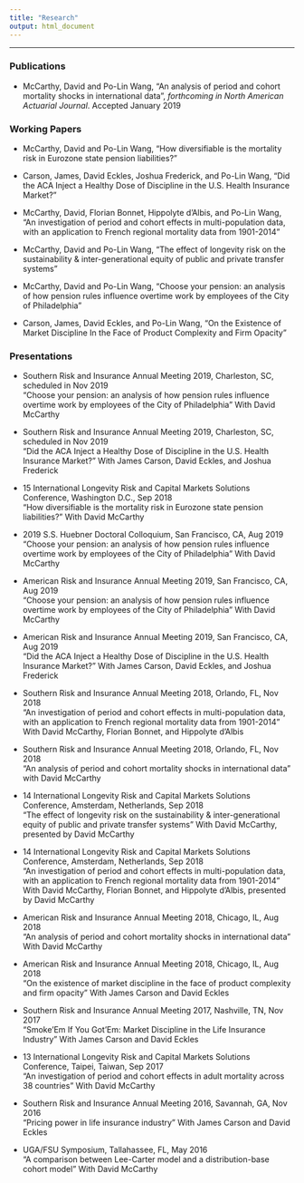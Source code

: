 ```yaml
---
title: "Research"
output: html_document
---
```

**************

### Publications

- McCarthy, David and Po-Lin Wang, "An analysis of period and cohort mortality shocks in international data", _forthcoming in North American Actuarial Journal_. Accepted January 2019

### Working Papers

- McCarthy, David and Po-Lin Wang, "How diversifiable is the mortality risk in Eurozone state pension liabilities?"

- Carson, James, David Eckles, Joshua Frederick, and Po-Lin Wang, "Did the ACA Inject a Healthy Dose of Discipline in the U.S. Health Insurance Market?"


- McCarthy, David, Florian Bonnet, Hippolyte d'Albis, and Po-Lin Wang, "An investigation of period and cohort effects in multi-population data, with an application to French regional mortality data from 1901-2014"

- McCarthy, David and Po-Lin Wang, "The effect of longevity risk on the sustainability \& inter-generational equity of public and private transfer systems"

- McCarthy, David and Po-Lin Wang, "Choose your pension: an analysis of how pension rules influence overtime work by employees of the City of Philadelphia"

- Carson, James, David Eckles, and Po-Lin Wang, "On the Existence of Market Discipline In the Face of Product Complexity and Firm Opacity"



### Presentations

- Southern Risk and Insurance Annual Meeting 2019, Charleston, SC, scheduled in Nov 2019\
    "Choose your pension: an analysis of how pension rules influence overtime work by employees of the City of Philadelphia" With David McCarthy

- Southern Risk and Insurance Annual Meeting 2019, Charleston, SC, scheduled in Nov 2019\
    "Did the ACA Inject a Healthy Dose of Discipline in the U.S. Health Insurance Market?" With James Carson, David Eckles, and Joshua Frederick
    
- 15 International Longevity Risk and Capital Markets Solutions Conference, Washington D.C., Sep 2018\
    "How diversifiable is the mortality risk in Eurozone state pension liabilities?" With David McCarthy

- 2019 S.S. Huebner Doctoral Colloquium, San Francisco, CA, Aug 2019\
    "Choose your pension: an analysis of how pension rules influence overtime work by employees of the City of Philadelphia" With David McCarthy

- American Risk and Insurance Annual Meeting 2019, San Francisco, CA, Aug 2019\
    "Choose your pension: an analysis of how pension rules influence overtime work by employees of the City of Philadelphia" With David McCarthy

- American Risk and Insurance Annual Meeting 2019, San Francisco, CA, Aug 2019\
    "Did the ACA Inject a Healthy Dose of Discipline in the U.S. Health Insurance Market?" With James Carson, David Eckles, and Joshua Frederick
    
- Southern Risk and Insurance Annual Meeting 2018, Orlando, FL, Nov 2018\
    "An investigation of period and cohort effects in multi-population data, with an application to French regional mortality data from 1901-2014" With David McCarthy, Florian Bonnet, and Hippolyte d'Albis

- Southern Risk and Insurance Annual Meeting 2018, Orlando, FL, Nov 2018\
    "An analysis of period and cohort mortality shocks in international data" with David McCarthy

- 14 International Longevity Risk and Capital Markets Solutions Conference, Amsterdam, Netherlands, Sep 2018\
    "The effect of longevity risk on the sustainability \& inter-generational equity of public and private transfer systems" With David McCarthy, presented by David McCarthy

- 14 International Longevity Risk and Capital Markets Solutions Conference, Amsterdam, Netherlands, Sep 2018\
    "An investigation of period and cohort effects in multi-population data, with an application to French regional mortality data from 1901-2014" With David McCarthy, Florian Bonnet, and Hippolyte d'Albis, presented by David McCarthy

- American Risk and Insurance Annual Meeting 2018, Chicago, IL, Aug 2018\
    "An analysis of period and cohort mortality shocks in international data" With David McCarthy

- American Risk and Insurance Annual Meeting 2018, Chicago, IL, Aug 2018\
    "On the existence of market discipline in the face of product complexity and firm opacity" With James Carson and David Eckles

- Southern Risk and Insurance Annual Meeting 2017, Nashville, TN, Nov 2017\
    "Smoke'Em If You Got'Em: Market Discipline in the Life Insurance Industry" With James Carson and David Eckles

- 13 International Longevity Risk and Capital Markets Solutions Conference, Taipei, Taiwan, Sep 2017\
    "An investigation of period and cohort effects in adult mortality across 38 countries" With David McCarthy

- Southern Risk and Insurance Annual Meeting 2016, Savannah, GA, Nov 2016\
    "Pricing power in life insurance industry" With James Carson and David Eckles

- UGA/FSU Symposium, Tallahassee, FL, May 2016\
    "A comparison between Lee-Carter model and a distribution-base cohort model" With David McCarthy
    
    
    




